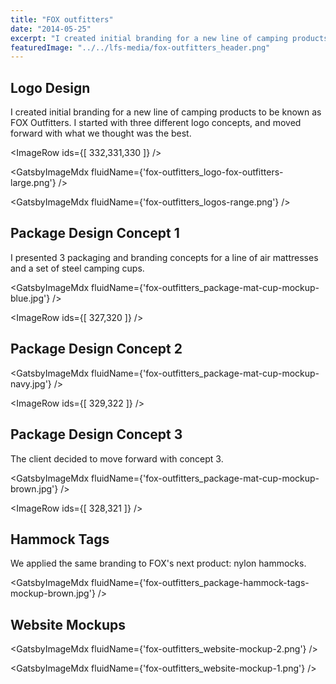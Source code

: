 ```yaml
---
title: "FOX outfitters"
date: "2014-05-25"
excerpt: "I created initial branding for a new line of camping products, FOX Outfitters. The project included creating a new logo, several package designs, and an ecommerce website mockup."
featuredImage: "../../lfs-media/fox-outfitters_header.png"
---
```



## Logo Design

I created initial branding for a new line of camping products to be known as FOX Outfitters. I started with three different logo concepts, and moved forward with what we thought was the best.

<ImageRow ids={[ 332,331,330 ]} />

<GatsbyImageMdx fluidName={'fox-outfitters_logo-fox-outfitters-large.png'} />

<GatsbyImageMdx fluidName={'fox-outfitters_logos-range.png'} />

## Package Design Concept 1

I presented 3 packaging and branding concepts for a line of air mattresses and a set of steel camping cups.

<GatsbyImageMdx fluidName={'fox-outfitters_package-mat-cup-mockup-blue.jpg'} />

<ImageRow ids={[ 327,320 ]} />

## Package Design Concept 2

<GatsbyImageMdx fluidName={'fox-outfitters_package-mat-cup-mockup-navy.jpg'} />

<ImageRow ids={[ 329,322 ]} />

## Package Design Concept 3

The client decided to move forward with concept 3.

<GatsbyImageMdx fluidName={'fox-outfitters_package-mat-cup-mockup-brown.jpg'} />

<ImageRow ids={[ 328,321 ]} />

## Hammock Tags

We applied the same branding to FOX's next product: nylon hammocks.

<GatsbyImageMdx fluidName={'fox-outfitters_package-hammock-tags-mockup-brown.jpg'} />

## Website Mockups

<GatsbyImageMdx fluidName={'fox-outfitters_website-mockup-2.png'} />

<GatsbyImageMdx fluidName={'fox-outfitters_website-mockup-1.png'} />
